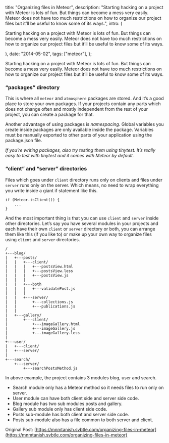 


  title: "Organizing files in Meteor",
  description: "Starting hacking on a project with Meteor is lots of fun. But things  can become a mess very easily. Meteor does not have too much  restrictions on how to organize our project files but it’ll be useful to  know some of its ways.",
  intro: (
    <section>
      <p>Starting hacking on a project with Meteor is lots of fun. But things  can become a mess very easily. Meteor does not have too much  restrictions on how to organize our project files but it’ll be useful to  know some of its ways.</p>
    </section>
  ),
  date: "2014-05-02",
  tags: ["meteor"],
};


Starting hacking on a project with Meteor is lots of fun. But things  can become a mess very easily. Meteor does not have too much  restrictions on how to organize our project files but it’ll be useful to  know some of its ways.

### “packages” directory

This is where all `meteor` and `atmosphere` packages are stored. And it’s a good place to store your own packages.  If your projects contain any parts which does not change often and  mostly independent from the rest of your project, you can create a  package for that.

Another advantage of using packages is _namespacing_. Global  variables you create inside packages are only available inside the  package. Variables must be manually exported to other parts of your  application using the package.json file.

_If you’re writing packages, also try testing them using tinytest.  It’s really easy to test with tinytest and it comes with Meteor by  default._

### “client” and “server” directories

Files which goes under `client` directory runs only on clients and files under `server` runs only on the server. Which means, no need to wrap everything you write inside a giant if statement like this.

```
if (Meteor.isClient()) {
    ...
}

```

And the most important thing is that you can use `client` and `server` inside other directories. Let’s say you have several modules in your projects and each have their own `client` or `server` directory or both, you can arrange them like this (if you like to) or make up your own way to organize files using `client` and `server` directories.

```
/
+---blog/
|   +---posts/
|   |   +---client/
|   |   |   +---postsView.html
|   |   |   +---postsView.less
|   |   |   +---postsView.js
|   |   |
|   |   +---both
|   |   |   +---validatePost.js
|   |   |
|   |   +---server/
|   |       +---collections.js
|   |       +---publications.js
|   |
|   +---gallery/
|       +---client/
|           +---imageGallery.html
|           +---imageGallery.js
|           +---imageGallery.less
|
+---user/
|   +---client/
|   +---server/
|
+---search/
    +---server/
        +---searchPostsMethod.js

```

In above example, the project contains 3 modules blog, user and search.

* Search module only has a Meteor method so it needs files to run only on server.
* User module can have both client side and server side code.
* Blog module has two sub modules posts and gallery.
* Gallery sub module only has client side code.
* Posts sub-module has both client and server side code.
* Posts sub-module also has a file common to both server and client.

Original Post: [https://mnmtanish.svbtle.com/organizing-files-in-meteor](https://mnmtanish.svbtle.com/organizing-files-in-meteor)
